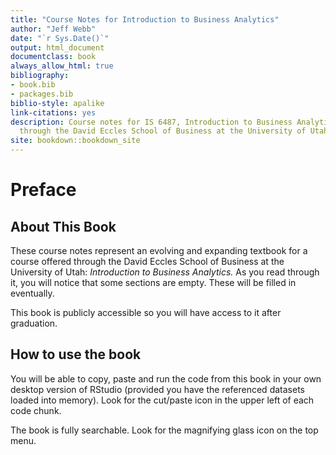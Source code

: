 ```yaml
--- 
title: "Course Notes for Introduction to Business Analytics"
author: "Jeff Webb"
date: "`r Sys.Date()`"
output: html_document
documentclass: book
always_allow_html: true
bibliography:
- book.bib
- packages.bib
biblio-style: apalike
link-citations: yes
description: Course notes for IS 6487, Introduction to Business Analytics, offered
  through the David Eccles School of Business at the University of Utah.
site: bookdown::bookdown_site
---
```


# Preface {-}

## About This Book

These course notes represent an evolving and expanding textbook for a course offered through the David Eccles School of Business at the University of Utah: *Introduction to Business Analytics.*  As you read through it, you will notice that some sections are empty. These will be filled in eventually. 

This book is publicly accessible so you will have access to it after graduation.

## How to use the book

You will be able to copy, paste and run the code from this book in your own desktop version of RStudio (provided you have the referenced datasets loaded into memory). Look for the cut/paste icon in the upper left of each code chunk.

The book is fully searchable.  Look for the magnifying glass icon on the top menu.  

<!-- The download button is not operational.  The book is not (yet) downloadable as a .pdf or epub book. -->



